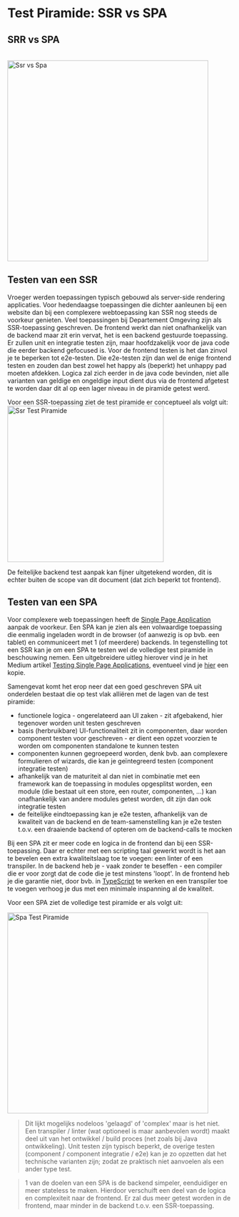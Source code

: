 
<Meta title="Applicatief/Testen/Test Piramide SSR vs SPA"/>

# Test Piramide: SSR vs SPA

## SRR vs SPA

<br/>
<img src={ssrVsSpa} alt="Ssr vs Spa" height="450px"/>


## Testen van een SSR

Vroeger werden toepassingen typisch gebouwd als server-side rendering applicaties. Voor hedendaagse toepassingen die
dichter aanleunen bij een website dan bij een complexere webtoepassing kan SSR nog steeds de voorkeur genieten.
Veel toepassingen bij Departement Omgeving zijn als SSR-toepassing geschreven. De frontend werkt dan niet onafhankelijk
van de backend maar zit erin vervat, het is een backend gestuurde toepassing. Er zullen unit en integratie testen zijn,
maar hoofdzakelijk voor de java code die eerder backend gefocused is. Voor de frontend testen is het dan zinvol je te
beperken tot e2e-testen. Die e2e-testen zijn dan wel de enige frontend testen en zouden dan best zowel het happy
als (beperkt) het unhappy pad moeten afdekken. Logica zal zich eerder in de java code bevinden, niet alle varianten van
geldige en ongeldige input dient dus via de frontend afgetest te worden daar dit al op een lager niveau in de piramide
getest werd.

Voor een SSR-toepassing ziet de test piramide er conceptueel als volgt uit:
<img src={ssrTestPiramide} alt="Ssr Test Piramide" height="350px"/>
<br/>

De feitelijke backend test aanpak kan fijner uitgetekend worden, dit is echter buiten de scope van dit document (dat
zich beperkt tot frontend).


## Testen van een SPA

Voor complexere web toepassingen heeft de
[Single Page Application](https://nl.wikipedia.org/wiki/Single_Page_Application) aanpak de voorkeur. Een SPA kan je
zien als een volwaardige toepassing die eenmalig ingeladen wordt in de browser (of aanwezig is op bvb. een tablet) en
communiceert met 1 (of meerdere) backends. In tegenstelling tot een SSR kan je om een SPA te testen wel de volledige
test piramide in beschouwing nemen. Een uitgebreidere uitleg hierover vind je in het Medium artikel
[Testing Single Page Applications](https://medium.com/inspiredbrilliance/testing-single-page-applications-b4001adc6452),
eventueel vind je <a href="testing-single-page-applications-medium.pdf" target="_blank">hier</a> een kopie.

Samengevat komt het erop neer dat een goed geschreven SPA uit onderdelen bestaat die op test vlak alliëren met de lagen
van de test piramide:
- functionele logica - ongerelateerd aan UI zaken - zit afgebakend, hier tegenover worden unit testen geschreven
- basis (herbruikbare) UI-functionaliteit zit in componenten, daar worden component testen voor geschreven - er
  dient een opzet voorzien te worden om componenten standalone te kunnen testen
- componenten kunnen gegroepeerd worden, denk bvb. aan complexere formulieren of wizards, die kan je geïntegreerd
  testen (component integratie testen)
- afhankelijk van de maturiteit al dan niet in combinatie met een framework kan de toepassing in modules opgesplitst
  worden, een module (die bestaat uit een store, een router, componenten, ...) kan onafhankelijk van andere modules
  getest worden, dit zijn dan ook integratie testen
- de feitelijke eindtoepassing kan je e2e testen, afhankelijk van de kwaliteit van de backend en de team-samenstelling
  kan je e2e testen t.o.v. een draaiende backend of opteren om de backend-calls te mocken

Bij een SPA zit er meer code en logica in de frontend dan bij een SSR-toepassing. Daar er echter met een scripting taal
gewerkt wordt is het aan te bevelen een extra kwaliteitslaag toe te voegen: een linter of een transpiler. In de backend
heb je - vaak zonder te beseffen - een compiler die er voor zorgt dat de code die je test minstens 'loopt'. In de
frontend heb je die garantie niet, door bvb. in [TypeScript](https://www.typescriptlang.org/) te werken en een
transpiler toe te voegen verhoog je dus met een minimale inspanning al de kwaliteit.

Voor een SPA ziet de volledige test piramide er als volgt uit:

<img src={spaTestPiramide} alt="Spa Test Piramide" height="450px"/>

> Dit lijkt mogelijks nodeloos 'gelaagd' of 'complex' maar is het niet. Een transpiler / linter (wat optioneel is maar
aanbevolen wordt) maakt deel uit van het ontwikkel / build proces (net zoals bij Java ontwikkeling). Unit testen zijn
typisch beperkt, de overige testen (component / component integratie / e2e) kan je zo opzetten dat het technische
varianten zijn; zodat ze praktisch niet aanvoelen als een ander type test.

> 1 van de doelen van een SPA is de backend simpeler, eenduidiger en meer stateless te maken. Hierdoor
verschuift een deel van de logica en complexiteit naar de frontend. Er zal dus meer getest worden in de frontend,
maar minder in de backend t.o.v. een SSR-toepassing.
